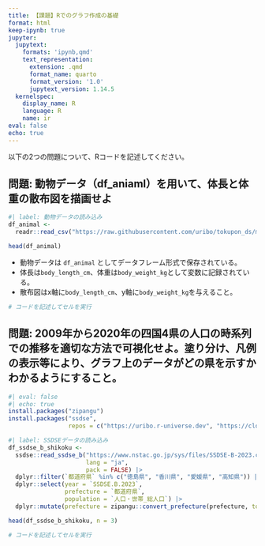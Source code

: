```yaml
---
title: 【課題】Rでのグラフ作成の基礎
format: html
keep-ipynb: true
jupyter:
  jupytext:
    formats: 'ipynb,qmd'
    text_representation:
      extension: .qmd
      format_name: quarto
      format_version: '1.0'
      jupytext_version: 1.14.5
  kernelspec:
    display_name: R
    language: R
    name: ir
eval: false
echo: true
---
```


::: {.callout-important}

以下の2つの問題について、Rコードを記述してください。

:::


## 問題: 動物データ（df_aniaml）を用いて、体長と体重の散布図を描画せよ

```r
#| label: 動物データの読み込み
df_animal <-
  readr::read_csv("https://raw.githubusercontent.com/uribo/tokupon_ds/main/data-raw/tokushima_zoo_animals22.csv", col_types = "ccdd")
```

```r
head(df_animal)
```

- 動物データは `df_animal` としてデータフレーム形式で保存されている。
- 体長は`body_length_cm`、体重は`body_weight_kg`として変数に記録されている。
- 散布図はx軸に`body_length_cm`、y軸に`body_weight_kg`を与えること。


```r
# コードを記述してセルを実行
```

## 問題: 2009年から2020年の四国4県の人口の時系列での推移を適切な方法で可視化せよ。塗り分け、凡例の表示等により、グラフ上のデータがどの県を示すかわかるようにすること。

```r
#| eval: false
#| echo: true
install.packages("zipangu")
install.packages("ssdse", 
                 repos = c("https://uribo.r-universe.dev", "https://cloud.r-project.org"))
```

```r
#| label: SSDSEデータの読み込み
df_ssdse_b_shikoku <- 
  ssdse::read_ssdse_b("https://www.nstac.go.jp/sys/files/SSDSE-B-2023.csv", 
                      lang = "ja",
                      pack = FALSE) |>
  dplyr::filter(`都道府県` %in% c("徳島県", "香川県", "愛媛県", "高知県")) |> 
  dplyr::select(year = `SSDSE.B.2023`, 
                prefecture = `都道府県`,
                population = `人口・世帯_総人口`) |> 
  dplyr::mutate(prefecture = zipangu::convert_prefecture(prefecture, to = "roman"))

head(df_ssdse_b_shikoku, n = 3)
```

```r
# コードを記述してセルを実行
```
